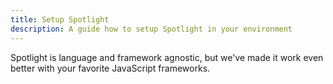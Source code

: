 ```yaml
---
title: Setup Spotlight
description: A guide how to setup Spotlight in your environment
---
```


Spotlight is language and framework agnostic, but we've made it work even better with your favorite JavaScript frameworks.

<LinkCard title="Django" href="./django/" description="Spotlight integrates automatically with Django." />
<LinkCard title="Astro" href="./astro/" description="Spotlight integrates automatically with Astro's Dev Toolbar." />
<LinkCard title="Next.js" href="./nextjs/" description="Setup Spotlight in Next.js." />
<LinkCard title="Remix" href="./remix/" description="Setup Spotlight in Remix." />
<LinkCard title="SvelteKit" href="./sveltekit/" description="Setup Spotlight in Sveltekit." />
<LinkCard title="Vite" href="./vite/" description="Spotlight integrates automatically with anything that uses Vite for building." />
<LinkCard title="Vanilla (Native JS)" href="./html/" description="Setup Spotlight using a standard script tag." />
<LinkCard title="Other" href="./other/" description="Setup Spotlight in another language or framework." />
